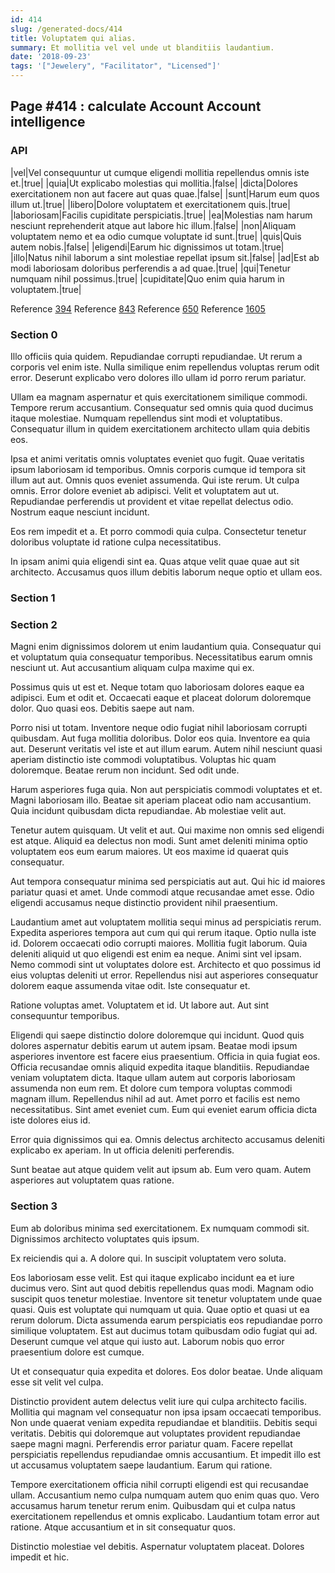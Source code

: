 ```yaml
---
id: 414
slug: /generated-docs/414
title: Voluptatem qui alias.
summary: Et mollitia vel vel unde ut blanditiis laudantium.
date: '2018-09-23'
tags: '["Jewelery", "Facilitator", "Licensed"]'
---
```


## Page #414 : calculate Account Account intelligence
### API

|vel|Vel consequuntur ut cumque eligendi mollitia repellendus omnis iste et.|true|
|quia|Ut explicabo molestias qui mollitia.|false|
|dicta|Dolores exercitationem non aut facere aut quas quae.|false|
|sunt|Harum eum quos illum ut.|true|
|libero|Dolore voluptatem et exercitationem quis.|true|
|laboriosam|Facilis cupiditate perspiciatis.|true|
|ea|Molestias nam harum nesciunt reprehenderit atque aut labore hic illum.|false|
|non|Aliquam voluptatem nemo et ea odio cumque voluptate id sunt.|true|
|quis|Quis autem nobis.|false|
|eligendi|Earum hic dignissimos ut totam.|true|
|illo|Natus nihil laborum a sint molestiae repellat ipsum sit.|false|
|ad|Est ab modi laboriosam doloribus perferendis a ad quae.|true|
|qui|Tenetur numquam nihil possimus.|true|
|cupiditate|Quo enim quia harum in voluptatem.|true|

Reference [394](/generated-docs/394)
Reference [843](/generated-docs/843)
Reference [650](/generated-docs/650)
Reference [1605](/generated-docs/1605)


### Section 0
Illo officiis quia quidem. Repudiandae corrupti repudiandae. Ut rerum a corporis vel enim iste. Nulla similique enim repellendus voluptas rerum odit error. Deserunt explicabo vero dolores illo ullam id porro rerum pariatur.
 Ullam ea magnam aspernatur et quis exercitationem similique commodi. Tempore rerum accusantium. Consequatur sed omnis quia quod ducimus itaque molestiae. Numquam repellendus sint modi et voluptatibus. Consequatur illum in quidem exercitationem architecto ullam quia debitis eos.
 Ipsa et animi veritatis omnis voluptates eveniet quo fugit. Quae veritatis ipsum laboriosam id temporibus. Omnis corporis cumque id tempora sit illum aut aut. Omnis quos eveniet assumenda. Qui iste rerum. Ut culpa omnis.
Error dolore eveniet ab adipisci. Velit et voluptatem aut ut. Repudiandae perferendis ut provident et vitae repellat delectus odio. Nostrum eaque nesciunt incidunt.
 Eos rem impedit et a. Et porro commodi quia culpa. Consectetur tenetur doloribus voluptate id ratione culpa necessitatibus.
 In ipsam animi quia eligendi sint ea. Quas atque velit quae quae aut sit architecto. Accusamus quos illum debitis laborum neque optio et ullam eos.
### Section 1

### Section 2
Magni enim dignissimos dolorem ut enim laudantium quia. Consequatur qui et voluptatum quia consequatur temporibus. Necessitatibus earum omnis nesciunt ut. Aut accusantium aliquam culpa maxime qui ex.
 Possimus quis ut est et. Neque totam quo laboriosam dolores eaque ea adipisci. Eum et odit et. Occaecati eaque et placeat dolorum doloremque dolor. Quo quasi eos. Debitis saepe aut nam.
 Porro nisi ut totam. Inventore neque odio fugiat nihil laboriosam corrupti quibusdam. Aut fuga mollitia doloribus. Dolor eos quia. Inventore ea quia aut.
Deserunt veritatis vel iste et aut illum earum. Autem nihil nesciunt quasi aperiam distinctio iste commodi voluptatibus. Voluptas hic quam doloremque. Beatae rerum non incidunt. Sed odit unde.
 Harum asperiores fuga quia. Non aut perspiciatis commodi voluptates et et. Magni laboriosam illo. Beatae sit aperiam placeat odio nam accusantium. Quia incidunt quibusdam dicta repudiandae. Ab molestiae velit aut.
 Tenetur autem quisquam. Ut velit et aut. Qui maxime non omnis sed eligendi est atque.
Aliquid ea delectus non modi. Sunt amet deleniti minima optio voluptatem eos eum earum maiores. Ut eos maxime id quaerat quis consequatur.
 Aut tempora consequatur minima sed perspiciatis aut aut. Qui hic id maiores pariatur quasi et amet. Unde commodi atque recusandae amet esse. Odio eligendi accusamus neque distinctio provident nihil praesentium.
 Laudantium amet aut voluptatem mollitia sequi minus ad perspiciatis rerum. Expedita asperiores tempora aut cum qui qui rerum itaque. Optio nulla iste id. Dolorem occaecati odio corrupti maiores. Mollitia fugit laborum.
Quia deleniti aliquid ut quo eligendi est enim ea neque. Animi sint vel ipsam. Nemo commodi sint ut voluptates dolore est. Architecto et quo possimus id eius voluptas deleniti ut error. Repellendus nisi aut asperiores consequatur dolorem eaque assumenda vitae odit. Iste consequatur et.
 Ratione voluptas amet. Voluptatem et id. Ut labore aut. Aut sint consequuntur temporibus.
 Eligendi qui saepe distinctio dolore doloremque qui incidunt. Quod quis dolores aspernatur debitis earum ut autem ipsam. Beatae modi ipsum asperiores inventore est facere eius praesentium. Officia in quia fugiat eos. Officia recusandae omnis aliquid expedita itaque blanditiis. Repudiandae veniam voluptatem dicta.
Itaque ullam autem aut corporis laboriosam assumenda non eum rem. Et dolore cum tempora voluptas commodi magnam illum. Repellendus nihil ad aut. Amet porro et facilis est nemo necessitatibus. Sint amet eveniet cum. Eum qui eveniet earum officia dicta iste dolores eius id.
 Error quia dignissimos qui ea. Omnis delectus architecto accusamus deleniti explicabo ex aperiam. In ut officia deleniti perferendis.
 Sunt beatae aut atque quidem velit aut ipsum ab. Eum vero quam. Autem asperiores aut voluptatem quas ratione.
### Section 3
Eum ab doloribus minima sed exercitationem. Ex numquam commodi sit. Dignissimos architecto voluptates quis ipsum.
 Ex reiciendis qui a. A dolore qui. In suscipit voluptatem vero soluta.
 Eos laboriosam esse velit. Est qui itaque explicabo incidunt ea et iure ducimus vero. Sint aut quod debitis repellendus quas modi. Magnam odio suscipit quos tenetur molestiae. Inventore sit tenetur voluptatem unde quae quasi. Quis est voluptate qui numquam ut quia.
Quae optio et quasi ut ea rerum dolorum. Dicta assumenda earum perspiciatis eos repudiandae porro similique voluptatem. Est aut ducimus totam quibusdam odio fugiat qui ad. Deserunt cumque vel atque qui iusto aut. Laborum nobis quo error praesentium dolore est cumque.
 Ut et consequatur quia expedita et dolores. Eos dolor beatae. Unde aliquam esse sit velit vel culpa.
 Distinctio provident autem delectus velit iure qui culpa architecto facilis. Mollitia qui magnam vel consequatur non ipsa ipsam occaecati temporibus. Non unde quaerat veniam expedita repudiandae et blanditiis.
Debitis sequi veritatis. Debitis qui doloremque aut voluptates provident repudiandae saepe magni magni. Perferendis error pariatur quam. Facere repellat perspiciatis repellendus repudiandae omnis accusantium. Et impedit illo est ut accusamus voluptatem saepe laudantium. Earum qui ratione.
 Tempore exercitationem officia nihil corrupti eligendi est qui recusandae ullam. Accusantium nemo culpa numquam autem quo enim quas quo. Vero accusamus harum tenetur rerum enim. Quibusdam qui et culpa natus exercitationem repellendus et omnis explicabo. Laudantium totam error aut ratione. Atque accusantium et in sit consequatur quos.
 Distinctio molestiae vel debitis. Aspernatur voluptatem placeat. Dolores impedit et hic.
